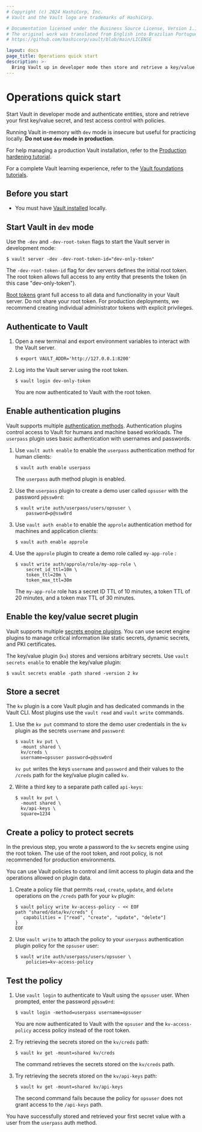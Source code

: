 ```yaml
---
# Copyright (c) 2024 HashiCorp, Inc.
# Vault and the Vault logo are trademarks of HashiCorp.

# Documentation licensed under the Business Source License, Version 1.1.
# The original work was translated from English into Brazilian Portuguese.
# https://github.com/hashicorp/vault/blob/main/LICENSE

layout: docs
page_title: Operations quick start
description: >-
  Bring Vault up in developer mode then store and retrieve a key/value secret.
---
```


# Operations quick start

Start Vault in developer mode and authenticate entities, store and retrieve
your first key/value secret, and test access control with policies.

<Warning>

Running Vault in-memory with `dev` mode is insecure but useful for
practicing locally. **Do not use `dev` mode in production**.

For help managing a production Vault installation, refer to the
[Production hardening tutorial](/vault/tutorials/operations/production-hardening).

</Warning>

For a complete Vault learning experience, refer to the [Vault foundations tutorials](/vault/tutorials/get-started).

## Before you start

- You must have [Vault installed](/vault/install) locally.

## Start Vault in `dev` mode

Use the `-dev` and `-dev-root-token` flags to start the Vault server in development mode:

   ```shell-session
   $ vault server -dev -dev-root-token-id="dev-only-token"
   ```

   The `-dev-root-token-id` flag for dev servers defines the initial root token.
   The root token allows full access to any entity that presents the token (in this
   case "dev-only-token").

   <Warning>

   [Root tokens](/vault/docs/concepts/tokens#root-tokens) grant full
   access to all data and functionality in your Vault server. Do not share
   your root token. For production deployments, we recommend creating
   individual administrator tokens  with explicit privileges.

   </Warning>

## Authenticate to Vault

1. Open a new terminal and export environment variables to interact with the
   Vault server.

   ```shell-session
   $ export VAULT_ADDR='http://127.0.0.1:8200'
   ```

1. Log into the Vault server using the root token.

   ```shell-session
   $ vault login dev-only-token
   ```

   You are now authenticated to Vault with the root token.

## Enable authentication plugins

Vault supports multiple [authentication methods](/vault/docs/auth). Authentication
plugins control access to Vault for humans and machine based workloads.
The `userpass` plugin uses basic authentication with usernames and passwords.

1. Use `vault auth enable` to enable the `userpass` authentication method for human clients:

   ```shell-session
   $ vault auth enable userpass
   ```

   The `userpass` auth method plugin is enabled.

1. Use the `userpass` plugin to create a demo user called `opsuser` with the
    password `p@ssw0rd`:

   ```shell-session
   $ vault write auth/userpass/users/opsuser \
       password=p@ssw0rd
   ```

1. Use `vault auth enable` to enable the `approle` authentication method
    for machines and application clients:

   ```shell-session
   $ vault auth enable approle
   ```

1. Use the `approle` plugin to create a demo role called `my-app-role` :

   ```shell-session
   $ vault write auth/approle/role/my-app-role \
       secret_id_ttl=10m \
       token_ttl=20m \
       token_max_ttl=30m
   ```

   The `my-app-role` role has a secret ID TTL of 10 minutes, a token TTL
   of 20 minutes, and a token max TTL of 30 minutes.

## Enable the key/value secret plugin

Vault supports multiple [secrets engine plugins](/vault/docs/secrets).
You can use secret engine plugins to manage critical information like
static secrets, dynamic secrets, and PKI certificates.

The key/value plugin (`kv`) stores and versions arbitrary secrets. Use `vault secrets enable` to enable the key/value plugin:

```shell-session
$ vault secrets enable -path shared -version 2 kv
```

## Store a secret

<Tip>

The `kv` plugin is a core Vault plugin and has dedicated commands in the Vault CLI. Most plugins use the `vault read` and `vault write` commands.

</Tip>

1. Use the `kv put` command to store the demo user credentials in the `kv` plugin as the secrets `username` and `password`:

   ```shell-session
   $ vault kv put \
     -mount shared \
     kv/creds \
     username=opsuser password=p@ssw0rd
   ```

   `kv put` writes the keys `username` and `password` and their values to
   the `/creds` path for the key/value plugin called `kv`.

1. Write a third key to a separate path called `api-keys`:

   ```shell-session
   $ vault kv put \
     -mount shared \
     kv/api-keys \
     square=1234
   ```

## Create a policy to protect secrets

In the previous step, you wrote a password to the `kv` secrets engine using the
root token. The use of the root token, and root policy, is not recommended for production environments.

You can use Vault policies to control and limit access to plugin data and
the operations allowed on plugin data.

1. Create a policy file that permits `read`, `create`, `update`, and `delete`
   operations on the `/creds` path for your `kv` plugin:

   ```shell-session
   $ vault policy write kv-access-policy - << EOF
   path "shared/data/kv/creds" {
      capabilities = ["read", "create", "update", "delete"]
   }
   EOF
   ```

1. Use `vault write` to attach the policy to your `userpass` authentication
   plugin policy for the `opsuser` user:

   ```shell-session
   $ vault write auth/userpass/users/opsuser \
       policies=kv-access-policy
   ```

## Test the policy

1. Use `vault login` to authenticate to Vault using the `opsuser` user. When prompted, enter the
   password `p@ssw0rd`:

   ```shell-session
   $ vault login -method=userpass username=opsuser
   ```

   You are now authenticated to Vault with the `opsuser` and the `kv-access-policy` access policy instead of the root token.

1. Try retrieving the secrets stored on the `kv/creds` path:

   ```shell-session
   $ vault kv get -mount=shared kv/creds
   ```

   The command retrieves the secrets stored on the `kv/creds` path.

1. Try retrieving the secrets stored on the `kv/api-keys` path:

   ```shell-session
   $ vault kv get -mount=shared kv/api-keys
   ```

   The second command fails because the policy for `opsuser` does
   not grant access to the `/api-keys` path.

You have successfully stored and retrieved your first secret value with a user
from the `userpass` auth method.
